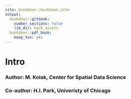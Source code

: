 ```yaml
---
site: bookdown::bookdown_site
output:
  bookdown::gitbook:
    number_sections: false
    lib_dir: book_assets
  bookdown::pdf_book:
    keep_tex: yes
---
```


# Intro

### Author: M. Kolak, Center for Spatial Data Science
### Co-author: H.I. Park, Univeristy of Chicago